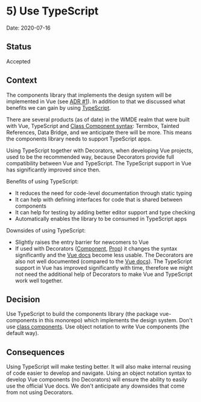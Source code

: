 
<Meta title="Documentation/Decisions and ADRs/ADRs/5) Use typescript" />

# 5) Use TypeScript

Date: 2020-07-16

## Status

Accepted

## Context
The components library that implements the design system will be implemented in Vue (see [ADR #1](?path=/story/documentation-decisions-and-adrs-adrs-1-use-a-non-agnostic-design-system--page)). In addition to that we discussed what benefits we can gain by using [TypeScript](https://www.typescriptlang.org/).

There are several products (as of date) in the WMDE realm that were built with Vue, TypeScript and [Class Component syntax](https://github.com/vuejs/vue-class-component): Termbox, Tainted References, Data Bridge, and we anticipate there will be more. This means the components library needs to support TypeScript apps.

Using TypeScript together with Decorators, when developing Vue projects, used to be the recommended way, because Decorators provide full compatibility between Vue and TypeScript. The TypeScript support in Vue has significantly improved since then.

Benefits of using TypeScript:
 - It reduces the need for code-level documentation through static typing
 - It can help with defining interfaces for code that is shared between components
 - It can help for testing by adding better editor support and type checking
 - Automatically enables the library to be consumed in TypeScript apps

Downsides of using TypeScript:
 - Slightly raises the entry barrier for newcomers to Vue
 - If used with Decorators ([Component](https://github.com/vuejs/vue-class-component), [Prop](https://github.com/kaorun343/vue-property-decorator)) it changes the syntax significantly and the [Vue docs](https://vuejs.org/v2/guide/) become less usable. The Decorators are also not well documented (compared to the [Vue docs](https://vuejs.org/v2/guide/)). The TypeScript support in Vue has improved significantly with time, therefore we might not need the additional help of Decorators to make Vue and TypeScript work well together.


## Decision
Use TypeScript to build the components library (the package vue-components in this monorepo) which implements the design system.
Don't use [class components](https://vuejs.org/v2/guide/typescript.html#Class-Style-Vue-Components). Use object notation to write Vue components (the default way).

## Consequences
Using TypeScript will make testing better. It will also make internal reusing of code easier to develop and navigate.
Using an object notation syntax to develop Vue components (no Decorators) will ensure the ability to easily use the official Vue docs. We don't anticipate any downsides that come from not using Decorators.
